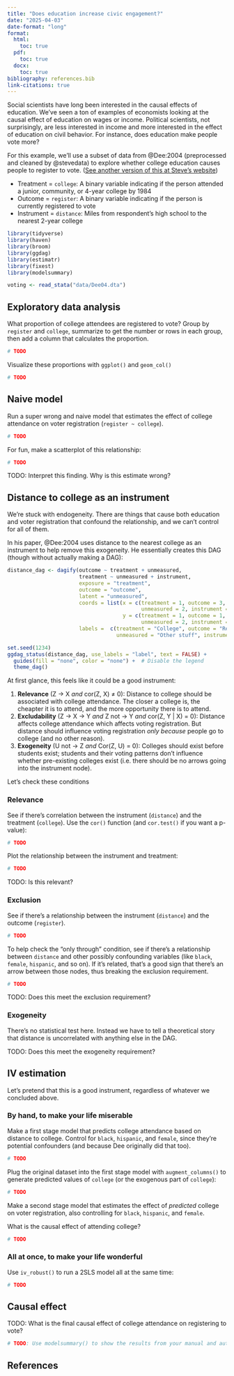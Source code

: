 ```yaml
---
title: "Does education increase civic engagement?"
date: "2025-04-03"
date-format: "long"
format:
  html:
    toc: true
  pdf:
    toc: true
  docx:
    toc: true
bibliography: references.bib
link-citations: true
---
```


Social scientists have long been interested in the causal effects of education. We've seen a ton of examples of economists looking at the causal effect of education on wages or income. Political scientists, not surprisingly, are less interested in income and more interested in the effect of education on civil behavior. For instance, does education make people vote more?

For this example, we'll use a subset of data from @Dee:2004 (preprocessed and cleaned by @stevedata) to explore whether college education causes people to register to vote. ([See another version of this at Steve's website](http://post8000.svmiller.com/lab-scripts/instrumental-variables-lab.html#An_Application:_Are_There_Civics_Returns_to_Education))

- Treatment = `college`: A binary variable indicating if the person attended a junior, community, or 4-year college by 1984
- Outcome = `register`: A binary variable indicating if the person is currently registered to vote
- Instrument = `distance`: Miles from respondent's high school to the nearest 2-year college

```r
library(tidyverse)
library(haven)
library(broom)
library(ggdag)
library(estimatr)
library(fixest)
library(modelsummary)

voting <- read_stata("data/Dee04.dta")
```


## Exploratory data analysis

What proportion of college attendees are registered to vote? Group by `register` and `college`, summarize to get the number or rows in each group, then add a column that calculates the proportion.

```r
# TODO
```

Visualize these proportions with `ggplot()` and `geom_col()`

```r
# TODO
```


## Naive model

Run a super wrong and naive model that estimates the effect of college attendance on voter registration (`register ~ college`).

```r
# TODO
```

For fun, make a scatterplot of this relationship:

```r
# TODO
```

TODO: Interpret this finding. Why is this estimate wrong?


## Distance to college as an instrument

We're stuck with endogeneity. There are things that cause both education and voter registration that confound the relationship, and we can't control for all of them.

In his paper, @Dee:2004 uses distance to the nearest college as an instrument to help remove this exogeneity. He essentially creates this DAG (though without actually making a DAG):

```r
distance_dag <- dagify(outcome ~ treatment + unmeasured,
                       treatment ~ unmeasured + instrument,
                       exposure = "treatment",
                       outcome = "outcome",
                       latent = "unmeasured",
                       coords = list(x = c(treatment = 1, outcome = 3, 
                                           unmeasured = 2, instrument = 0),
                                     y = c(treatment = 1, outcome = 1, 
                                           unmeasured = 2, instrument = 1)),
                       labels =  c(treatment = "College", outcome = "Registration", 
                                   unmeasured = "Other stuff", instrument = "Distance"))

set.seed(1234)
ggdag_status(distance_dag, use_labels = "label", text = FALSE) +
  guides(fill = "none", color = "none") +  # Disable the legend
  theme_dag()
```


At first glance, this feels like it could be a good instrument:

1. **Relevance** (Z → X *and* cor(Z, X) ≠ 0): Distance to college should be associated with college attendance. The closer a college is, the cheapter it is to attend, and the more opportunity there is to attend.
2. **Excludability** (Z → X → Y *and* Z not → Y *and* cor(Z, Y | X) = 0): Distance affects college attendance which affects voting registration. But distance should influence voting registration *only because* people go to college (and no other reason).
3. **Exogeneity** (U not → Z *and* Cor(Z, U) = 0): Colleges should exist before students exist; students and their voting patterns don't influence whether pre-existing colleges exist (i.e. there should be no arrows going into the instrument node).

Let's check these conditions

### Relevance

See if there's correlation between the instrument (`distance`) and the treatment (`college`). Use the `cor()` function (and `cor.test()` if you want a p-value):

```r
# TODO
```

Plot the relationship between the instrument and treatment:

```r
# TODO
```

TODO: Is this relevant?


### Exclusion

See if there's a relationship between the instrument (`distance`) and the outcome (`register`).

```r
# TODO
```

To help check the "only through" condition, see if there's a relationship between `distance` and other possibly confounding variables (like `black`, `female`, `hispanic`, and so on). If it's related, that's a good sign that there's an arrow between those nodes, thus breaking the exclusion requirement.

```r
# TODO
```

TODO: Does this meet the exclusion requirement?


### Exogeneity

There's no statistical test here. Instead we have to tell a theoretical story that distance is uncorrelated with anything else in the DAG. 

TODO: Does this meet the exogeneity requirement?


## IV estimation

Let's pretend that this is a good instrument, regardless of whatever we concluded above. 

### By hand, to make your life miserable

Make a first stage model that predicts college attendance based on distance to college. Control for `black`, `hispanic`, and `female`, since they're potential confounders (and because Dee originally did that too).

```r
# TODO
```

Plug the original dataset into the first stage model with `augment_columns()` to generate predicted values of `college` (or the exogenous part of `college`):

```r
# TODO
```

Make a second stage model that estimates the effect of *predicted* college on voter registration, also controlling for `black`, `hispanic`, and `female`.

What is the causal effect of attending college?

```r
# TODO
```


### All at once, to make your life wonderful

Use `iv_robust()` to run a 2SLS model all at the same time:

```r
# TODO
```

## Causal effect

TODO: What is the final causal effect of college attendance on registering to vote?

```r
# TODO: Use modelsummary() to show the results from your manual and automatic 2SLS regressions
```


## References
